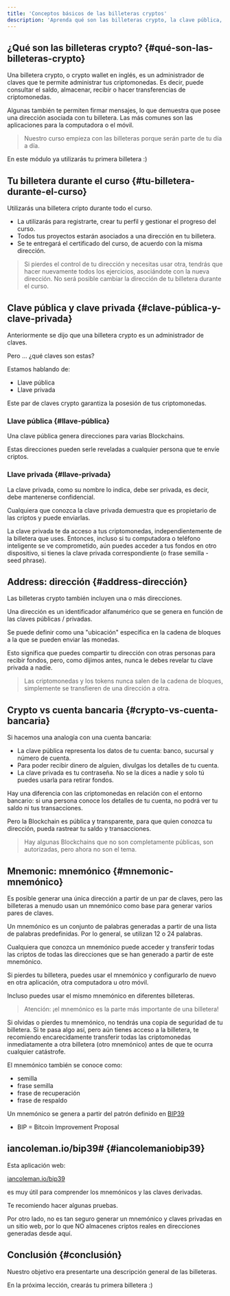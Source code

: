 ```yaml
---
title: 'Conceptos básicos de las billeteras cryptos'
description: 'Aprenda qué son las billeteras crypto, la clave pública, la clave privada y el mnemónico'
---
```


## ¿Qué son las billeteras crypto? {#qué-son-las-billeteras-crypto}

Una billetera crypto, o crypto wallet en inglés,
es un administrador de claves que te permite administrar tus criptomonedas.
Es decir, puede consultar el saldo, almacenar, recibir o hacer transferencias de criptomonedas.

Algunas también te permiten firmar mensajes,
lo que demuestra que posee una dirección asociada con tu billetera.
Las más comunes son las aplicaciones para la computadora o el móvil.

> Nuestro curso empieza con las billeteras porque serán parte de tu día a día.

En este módulo ya utilizarás tu primera billetera :)

## Tu billetera durante el curso {#tu-billetera-durante-el-curso}

Utilizarás una billetera cripto durante todo el curso.

- La utilizarás para registrarte, crear tu perfil y gestionar el progreso del curso.
- Todos tus proyectos estarán asociados a una dirección en tu billetera.
- Se te entregará el certificado del curso, de acuerdo con la misma dirección.

> Si pierdes el control de tu dirección y necesitas usar otra,
> tendrás que hacer nuevamente todos los ejercicios, asociándote con la nueva dirección.
> No será posible cambiar la dirección de tu billetera durante el curso.

## Clave pública y clave privada {#clave-pública-y-clave-privada}

Anteriormente se dijo que una billetera crypto es un administrador de claves.

Pero ... ¿qué claves son estas?

Estamos hablando de:

- Llave pública
- Llave privada

Este par de claves crypto garantiza la posesión de tus criptomonedas.

### Llave pública {#llave-pública}

Una clave pública genera direcciones para varias Blockchains.

Estas direcciones pueden serle reveladas a cualquier persona que te envíe criptos.

### Llave privada {#llave-privada}

La clave privada, como su nombre lo indica, debe ser privada,
es decir, debe mantenerse confidencial.

Cualquiera que conozca la clave privada demuestra que es propietario de las criptos y puede enviarlas.

La clave privada te da acceso a tus criptomonedas,
independientemente de la billetera que uses.
Entonces, incluso si tu computadora o teléfono inteligente se ve comprometido,
aún puedes acceder a tus fondos en otro dispositivo,
si tienes la clave privada correspondiente (o frase semilla - seed phrase).

## Address: dirección {#address-dirección}

Las billeteras crypto también incluyen una o más direcciones.

Una dirección es un identificador alfanumérico que se genera en función de las claves públicas / privadas.

Se puede definir como una "ubicación" específica en la cadena de bloques a la que se pueden enviar las monedas.

Esto significa que puedes compartir tu dirección con otras personas para recibir fondos,
pero, como dijimos antes, nunca le debes revelar tu clave privada a nadie.

> Las criptomonedas y los tokens nunca salen de la cadena de bloques,
> simplemente se transfieren de una dirección a otra.

## Crypto vs cuenta bancaria {#crypto-vs-cuenta-bancaria}

Si hacemos una analogía con una cuenta bancaria:

- La clave pública representa los datos de tu cuenta: banco, sucursal y número de cuenta.
- Para poder recibir dinero de alguien, divulgas los detalles de tu cuenta.
- La clave privada es tu contraseña.
  No se la dices a nadie y solo tú puedes usarla para retirar fondos.

Hay una diferencia con las criptomonedas en relación con el entorno bancario:
si una persona conoce los detalles de tu cuenta, no podrá ver tu saldo ni tus transacciones.

Pero la Blockchain es pública y transparente,
para que quien conozca tu dirección,
pueda rastrear tu saldo y transacciones.

> Hay algunas Blockchains que no son completamente públicas,
> son autorizadas, pero ahora no son el tema.

## Mnemonic: mnemónico {#mnemonic-mnemónico}

Es posible generar una única dirección a partir de un par de claves,
pero las billeteras a menudo usan un mnemónico como base para generar varios pares de claves.

Un mnemónico es un conjunto de palabras generadas a partir de una lista de palabras predefinidas.
Por lo general, se utilizan 12 o 24 palabras.

Cualquiera que conozca un mnemónico puede acceder y
transferir todas las criptos de todas las direcciones que se han generado a partir de este mnemónico.

Si pierdes tu billetera, puedes usar el mnemónico y
configurarlo de nuevo en otra aplicación, otra computadora u otro móvil.

Incluso puedes usar el mismo mnemónico en diferentes billeteras.

> Atención: ¡el mnemónico es la parte más importante de una billetera!

Si olvidas o pierdes tu mnemónico, no tendrás una copia de seguridad de tu billetera.
Si te pasa algo así, pero aún tienes acceso a la billetera,
te recomiendo encarecidamente transferir todas las criptomonedas inmediatamente a otra billetera (otro mnemónico)
antes de que te ocurra cualquier catástrofe.

El mnemónico también se conoce como:

- semilla
- frase semilla
- frase de recuperación
- frase de respaldo

Un mnemónico se genera a partir del patrón definido en
[BIP39](https://github.com/bitcoin/bips/blob/master/bip-0039.mediawiki)

- BIP = Bitcoin Improvement Proposal

## iancoleman.io/bip39# {#iancolemaniobip39}

Esta aplicación web:

[iancoleman.io/bip39](https://iancoleman.io/bip39/)

es muy útil para comprender los mnemónicos y las claves derivadas.

Te recomiendo hacer algunas pruebas.

Por otro lado, no es tan seguro generar un mnemónico y claves privadas en un sitio web,
por lo que NO almacenes criptos reales en direcciones generadas desde aquí.

## Conclusión {#conclusión}

Nuestro objetivo era presentarte una descripción general de las billeteras.

En la próxima lección, crearás tu primera billetera :)
